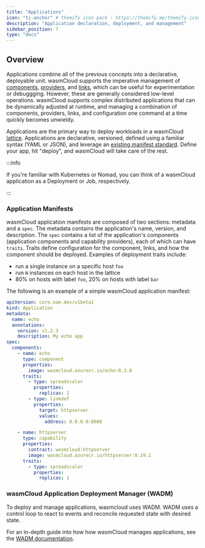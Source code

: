 ```yaml
---
title: "Applications"
icon: "ti-anchor" # themify icon pack : https://themify.me/themify-icons
description: "Application declaration, deployment, and management"
sidebar_position: 7
type: "docs"
---
```


## Overview

Applications combine all of the previous concepts into a declarative, deployable unit. wasmCloud supports the imperative management of [components](/docs/1.0/concepts/components), [providers](/docs/1.0/concepts/providers), and [links](/docs/1.0/concepts/runtime-linking), which can be useful for experimentation or debuggging. However, these are generally considered low-level operations. wasmCloud supports complex distributed applications that can be dynamically adjusted at runtime, and managing a combination of components, providers, links, and configuration one command at a time quickly becomes unwieldy.

Applications are the primary way to deploy workloads in a wasmCloud [lattice](/docs/1.0/concepts/lattice). Applications are declarative, versioned, defined using a familiar syntax (YAML or JSON), and leverage an [existing manifest standard](https://oam.dev/). Define your app, hit "deploy", and wasmCloud will take care of the rest.

:::info

If you're familiar with Kubernetes or Nomad, you can think of a wasmCloud application as a Deployment or Job, respectively.

:::

### Application Manifests

wasmCloud application manifests are composed of two sections: metadata and a `spec`. The metadata contains the application's name, version, and description. The `spec` contains a list of the application's components (application components and capability providers), each of which can have `traits`. Traits  define configuration for the component, links, and how the component should be deployed. Examples of deployment traits include:

- run a single instance on a specific host `foo`
- run `N` instances on each host in the lattice
- 80% on hosts with label `foo`, 20% on hosts with label `bar`

The following is an example of a simple wasmCloud application manifest:

```yaml
apiVersion: core.oam.dev/v1beta1
kind: Application
metadata:
  name: echo
  annotations:
    version: v1.2.3
    description: My echo app
spec:
  components:
    - name: echo
      type: component
      properties:
        image: wasmcloud.azurecr.io/echo:0.3.8
      traits:
        - type: spreadscaler
          properties:
            replicas: 1
        - type: linkdef
          properties:
            target: httpserver
            values:
              address: 0.0.0.0:8080

    - name: httpserver
      type: capability
      properties:
        contract: wasmcloud:httpserver
        image: wasmcloud.azurecr.io/httpserver:0.19.1
      traits:
        - type: spreadscaler
          properties:
            replicas: 1
```

### wasmCloud Application Deployment Manager (WADM)

To deploy and manage applications, wasmcloud uses WADM. WADM uses a control loop to react to events and reconcile requested state with desired state.

For an in-depth guide into how how wasmCloud manages applications, see the [WADM documentation](/docs/ecosystem/wadm/).
